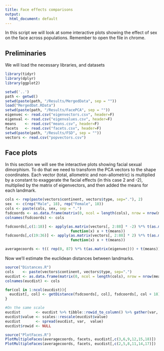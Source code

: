 ```yaml
---
title: Face effects comparisons
output: 
  html_document: default
---
```


In this script we will look at some interactive plots showing the effect of sex on the face across populations. 
Remember to open the file in chrome.

## Preliminaries

We will load the necessary libraries, and datasets

```r
library(tidyr)
library(dplyr)
library(ggplot2)

setwd('..')
path <- getwd()
setwd(paste(path, "/Results/MergedData", sep = ""))
load("MergedDat.RData")
setwd(paste(path, "/Results/FacePCA", sep = ""))
eigenvec <- read.csv("eigenvectors.csv", header=F)
eigenval <- read.csv("eigenvalues.csv", header=F)
means    <- read.csv("means.csv", header=F)
facets   <- read.csv("facets.csv", header=F)
setwd(paste(path, "/Results/FSD", sep = ""))
vectors <- read.csv("popvectors.csv")
```

## Face plots

In this section we will see the interactive plots showing facial sexual dimorphism.
To do that we need to transform the PCA vectors to the shape coordinates.
Each vector (total, allometric and non-allometric) is multiplied by a constant to exaggerate the facial effects (in this case 2 and -2), multiplied by the matrix of eigenvectors, and then added the means for each landmark.

```r
cols <- rep(paste(vectors$continent, vectors$type, sep="."), 2)
sex  <- c(rep("Male", 18), rep("Female", 18))
cols <- paste(cols, sex, sep = ".")
fsdcoords <- as.data.frame(matrix(0, ncol = length(cols), nrow = nrow(means)))
colnames(fsdcoords) <- cols

fsdcoords[,c(1:18)] <- apply(as.matrix(vectors[, 2:88] * -2) %*% t(as.matrix(eigenvec)), 1, 
                              function(x) x + t(means))
fsdcoords[,c(19:36)] <- apply(as.matrix(vectors[, 2:88] * 2) %*% t(as.matrix(eigenvec)), 1, 
                              function(x) x + t(means))

averagecoords <- t(( rep(0, 87) %*% t(as.matrix(eigenvec))) + t(means))
```

Now we'll estimate the euclidean distances between landmarks.

```r
source("Distances.R")
cols    <- paste(vectors$continent, vectors$type, sep=".")
eucdist <- as.data.frame(matrix(0, ncol = length(cols), nrow = nrow(means)/3))
colnames(eucdist) <- cols

for(col in 1:ncol(eucdist)){
  eucdist[, col] <- getDistance(fsdcoords[, col], fsdcoords[, col + 18])
}

#On the same scale
eucdist       <- eucdist %>% tibble::rowid_to_column() %>% gather(var, value, -rowid)
eucdist$value <- scales::rescale(eucdist$value)
eucdist       <- spread(eucdist, var,  value)
eucdist$rowid <- NULL
```

```r
source("PlotFaces.R")
PlotMultipleFaces(averagecoords, facets, eucdist[,c(3,6,9,12,15,18)])
PlotMultipleFaces(averagecoords, facets, eucdist[,c(2,5,8,11,14,17)])
```

